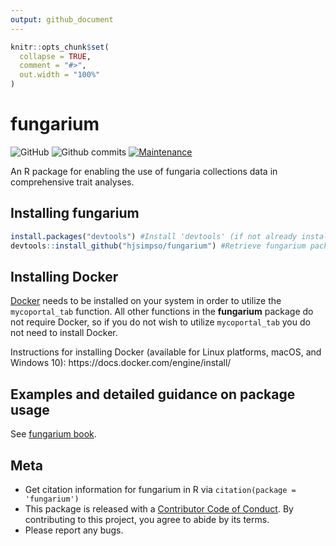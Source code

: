 ```yaml
---
output: github_document
---
```


<!-- README.md is generated from README.Rmd. Please edit that file -->

```r
knitr::opts_chunk$set(
  collapse = TRUE,
  comment = "#>",
  out.width = "100%"
)
```
fungarium
======

<!-- badges: start -->
![GitHub](https://img.shields.io/github/license/hjsimpso/fungarium)
![Github commits](https://img.shields.io/github/commits-since/hjsimpso/fungarium/latest)
[![Maintenance](https://img.shields.io/badge/Maintained%3F-yes-green.svg)](https://GitHub.com/hjsimpso/fungarium/graphs/commit-activity)

<!-- badges: end -->

An R package for enabling the use of fungaria collections data in comprehensive trait analyses. 

## Installing fungarium
```r
install.packages("devtools") #Install 'devtools' (if not already installed)
devtools::install_github("hjsimpso/fungarium") #Retrieve fungarium package from github repository and install
```

## Installing Docker
[Docker](https://docs.docker.com/get-started/overview/) needs to be installed on your system in order to utilize the `mycoportal_tab` function. All other functions in the **fungarium** package do not require Docker, so if you do not wish to utilize `mycoportal_tab` you do not need to install Docker.


Instructions for installing Docker (available for Linux platforms, macOS, and Windows 10): https://docs.docker.com/engine/install/

## Examples and detailed guidance on package usage
See [fungarium book](https://hjsimpso.github.io/fungarium_book/).

## Meta
* Get citation information for fungarium in R via `citation(package = 'fungarium')`
* This package is released with a [Contributor Code of Conduct](https://github.com/hjsimpso/fungarium/blob/main/CODE_OF_CONDUCT.md). By contributing to this project, you agree to abide by its terms.
* Please report any bugs.
